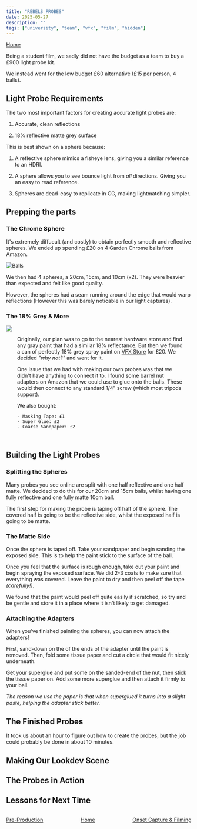 ```yaml
---
title: "REBELS PROBES"
date: 2025-05-27
description: ""
tags: ["university", "team", "vfx", "film", "hidden"]
---
```


[Home](/blog/rebels)

Being a student film, we sadly did not have the budget as a team to buy a £900 light probe kit. 

We instead went for the low budget £60 alternative (£15 per person, 4 balls).

## Light Probe Requirements

The two most important factors for creating accurate light probes are:

1. Accurate, clean reflections

2. 18% reflective matte grey surface

This is best shown on a sphere because:

1. A reflective sphere mimics a fisheye lens, giving you a similar reference to an HDRI.

2. A sphere allows you to see bounce light from *all* directions. Giving you an easy to read reference.

3. Spheres are dead-easy to replicate in CG, making lightmatching simpler.

## Prepping the parts

### The Chrome Sphere

It's extremely diffucult (and costly) to obtain perfectly smooth and reflective spheres. 
We ended up spending £20 on 4 Garden Chrome balls from Amazon.

![Balls](/public/blog/rebels/diy/balls.jpg)

We then had 4 spheres, a 20cm, 15cm, and 10cm (x2). They were heavier than expected and felt like good quality.

However, the spheres had a seam running around the edge that would warp reflections (However this was barely noticable in our light captures).


### The 18% Grey & More

<div style="display:flex; flex-direction: row;">

<img src="/public/blog/rebels/diy/paint.jpg"/>

<div style="width:90%; margin:1em;">

Originally, our plan was to go to the nearest hardware store and find any gray paint that had a similar 18% reflectance. 
But then we found a can of perfectly 18% grey spray paint on [VFX Store](vfx-store.com) for £20. We decided *"why not?"* and went for it.

One issue that we had with making our own probes was that we didn't have anything to connect it to. 
I found some barrel nut adapters on Amazon that we could use to glue onto the balls. These would then connect to any standard 1/4" screw (which most tripods support).

We also bought:

    - Masking Tape: £1
    - Super Glue: £2
    - Coarse Sandpaper: £2

</div>

</div>



## Building the Light Probes

### Splitting the Spheres

Many probes you see online are split with one half reflective and one half matte. We decided to do this for our 20cm and 15cm balls, whilst having one fully reflective and one fully matte 10cm ball.

The first step for making the probe is taping off half of the sphere. The covered half is going to be the reflective side, whilst the exposed half is going to be matte.

### The Matte Side

Once the sphere is taped off. Take your sandpaper and begin sanding the exposed side. This is to help the paint stick to the surface of the ball. 

Once you feel that the surface is rough enough, take out your paint and begin spraying the exposed surface. We did 2-3 coats to make sure that everything was covered. Leave the paint to dry and then peel off the tape *(carefully!)*.

We found that the paint would peel off quite easily if scratched, so try and be gentle and store it in a place where it isn't likely to get damaged.


### Attaching the Adapters

When you've finished painting the spheres, you can now attach the adapters! 

First, sand-down on the of the ends of the adapter until the paint is removed. Then, fold some tissue paper and cut a circle that would fit nicely underneath.

Get your superglue and put some on the sanded-end of the nut, then stick the tissue paper on. Add some more superglue and then attach it firmly to your ball.

*The reason we use the paper is that when superglued it turns into a slight paste, helping the adapter stick better.*

## The Finished Probes

It took us about an hour to figure out how to create the probes, but the job could probably be done in about 10 minutes.

## Making Our Lookdev Scene


## The Probes in Action


## Lessons for Next Time



<div style="display: flex; flex-direction: row; align-items:center; justify-content:space-between;">

[Pre-Production](/blog/rebels/previs)

[Home](/blog/rebels)  

[Onset Capture & Filming](/blog/rebels/onset)

</div>